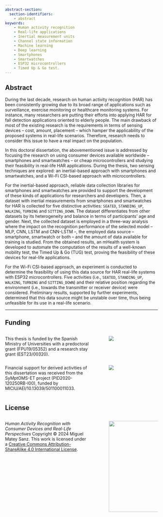 ```yaml
---
abstract-section:
  section-identifiers:
    - abstract
keywords: 
    - Human activity recognition
    - Real-life applications
    - Inertial measurement units
    - Channel state information
    - Machine learning
    - Deep learning
    - Smartphones
    - Smartwatches
    - ESP32 microcontrollers
    - Timed Up & Go test.
---
```


## Abstract
During the last decade, research on human activity recognition (HAR) has been consistently growing due to its broad range of applications such as surveillance, exercise monitoring or healthcare monitoring systems. For instance, many researchers are putting their efforts into applying HAR for fall detection applications oriented to elderly people. The main drawback of most of the existing research is the requirements in terms of sensing devices -- cost, amount, placement -- which hamper the applicability of the proposed systems in real-life scenarios. Therefore, research needs to consider this issue to have a real impact on the population.

In this doctoral dissertation, the abovementioned issue is addressed by focusing the research on using consumer devices available worldwide -- smartphones and smartwatches -- or cheap microcontrollers and studying their feasibility in real-life HAR applications. During the thesis, two sensing techniques are explored: an inertial-based approach with smartphones and smartwatches, and a Wi-Fi CSI-based approach with microcontrollers.

For the inertial-based approach, reliable data collection libraries for smartphones and smartwatches are provided to support the development of these kinds of applications for researchers and developers. Then, a dataset with inertial measurements from smartphones and smartwatches for HAR is collected for five distinctive activities: `SEATED`, `STANDING_UP`, `WALKING`, `TURNING` and `SITTING_DOWN`. The dataset differentiates from other datasets by its heterogeneity and balance in terms of participants' age and gender. Next, the collected dataset is employed in a three-way analysis where the impact on the recognition performance of the selected model -- MLP, CNN, LSTM and CNN-LSTM --, the employed data source -- smartphone, smartwatch or both -- and the amount of data available for training is studied. From the obtained results, an mHealth system is developed to automate the computation of the results of a well-known mobility test, the Timed Up & Go (TUG) test, proving the feasibility of these devices for real-life applications.

For the Wi-Fi CSI-based approach, an experiment is conducted to determine the feasibility of using this data source for HAR real-life systems with ESP32 microcontrollers. Five activities (i.e., `SEATED`, `STANDING_UP`, `WALKING`, `TURNING` and `SITTING_DOWN`) and their relative position regarding the environment (i.e., towards the transmitter or receiver device) were considered. Preliminary results, supported by further experiments, determined that this data source might be unstable over time, thus being unfeasible for its use in a real-life scenario.

***


## Funding {.unnumbered}

:::: {.columns}

::: {.column width="60%"}
This thesis is funded by the Spanish Ministry of Universities with a predoctoral grant (FPU19/05352) and a research stay grant (EST23/00320).
:::

::: {.column width="5%"}
:::

::: {.column width="35%"}
![](figs/logo-ministerio-universidades.png)
:::

::::


:::: {.columns}

::: {.column width="60%"}
Financial support for derived activities of this dissertation was received from the SyMptOMS-ET project (PID2020-120250RB-I00), funded by MICIU/AEI/10.13039/501100011033.
:::

::: {.column width="5%"}
:::

::: {.column width="35%"}
![](figs/miciu_aei.jpeg)
:::

::::




## License {.unnumbered}

:::: {.columns}

::: {.column width="60%"}
_Human Activity Recognition with Consumer Devices and Real-Life Perspectives_ Copyright © 2024 Miguel Matey Sanz. This work is licensed under a [Creative Commons Attribution-ShareAlike 4.0 International License](https://creativecommons.org/licenses/by-sa/4.0/).
:::

::: {.column width="5%"}
:::

::: {.column width="35%"}
[![](figs/cc-by-sa.png){width=300 fig-align="center"}](https://creativecommons.org/licenses/by-sa/4.0/)
:::

::::